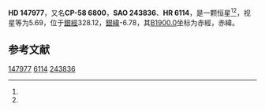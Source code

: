 {{Starbox begin
| name = HD 147977
}}
{{Starbox observe
| epoch = [[J2000.0|J2000.0]]
| constell = {{星座名待查}}<ref name=SIMBAD>{{cite web
 | url=http://simbad.u-strasbg.fr/simbad/sim-id?Ident=HR+6114
 | title=Pulsating variable Star
 | publisher=Centre de Données astronomiques de Strasbourg
 | work=SIMBAD
 | accessdate=2012-07-13
 | archive-date=2016-03-17
 | archive-url=https://web.archive.org/web/20160317084525/http://simbad.u-strasbg.fr/simbad/sim-id?Ident=HR+6114
 | dead-url=no
 }}</ref><ref name=DATA>{{cite web
 | url=http://vizier.u-strasbg.fr/viz-bin/VizieR-5?-out.add=.&-source=5050&-corr=PK=HR&-out.max=9999&HR=6114
 | title=VizieR Detailed Page
 | accessdate=2012-07-13
 | archive-url=https://web.archive.org/web/20190216085305/http://vizier.u-strasbg.fr/viz-bin/VizieR-5?-out.add=.&-source=5050&-corr=PK=HR&-out.max=9999&HR=6114
 | archive-date=2019-02-16
 | dead-url=yes
 }}</ref>
| 星官 = 
| ra = {{RA|16|28|15.2}}<ref name=SIMBAD /><ref name=DATA />
| dec = {{DEC|-58|35|59}}<ref name=SIMBAD /><ref name=DATA />
| appmag_v = 5.69<ref name=SIMBAD /><ref name=DATA />
}}
{{Starbox character
| class = B9II-III<ref name=SIMBAD /><ref name=DATA />
| b-v = 0<ref name=SIMBAD /><ref name=DATA />
| u-b = <ref name=SIMBAD /><ref name=DATA />
| r-i = <ref name=SIMBAD /><ref name=DATA />
| variable = 
}}
{{Starbox astrometry
| radial_v = 
| prop_mo_ra = 2
| parallax = 
| p_error = 
}}
{{Starbox catalog
| names =CP-58 6800，[[SAO星表|SAO]] 243836，[[HD星表|HD]] 147977，[[HR星表|HR]] 6114}}
{{Starbox reference |Simbad=HR+6114}}
{{Starbox end}}

'''HD 147977'''，又名'''CP-58 6800'''，'''SAO 243836'''、'''HR 6114'''，是一颗恒星<ref name=SIMBAD /><ref name=DATA />，视星等为5.69，位于[[銀道座標系|銀經]]328.12，[[銀道座標系|銀緯]]-6.78，其[[B1900.0|B1900.0]]坐标为赤經{{RA|16|19|48.9}}，赤緯{{DEC|-58|-6.78|20}}。

== 参考文献 ==
{{reflist}}

{{star-stub}}

[[Category:HD和HDE天體|147977]]
[[Category:HR天體|6114]]
[[Category:SAO天體|243836]]